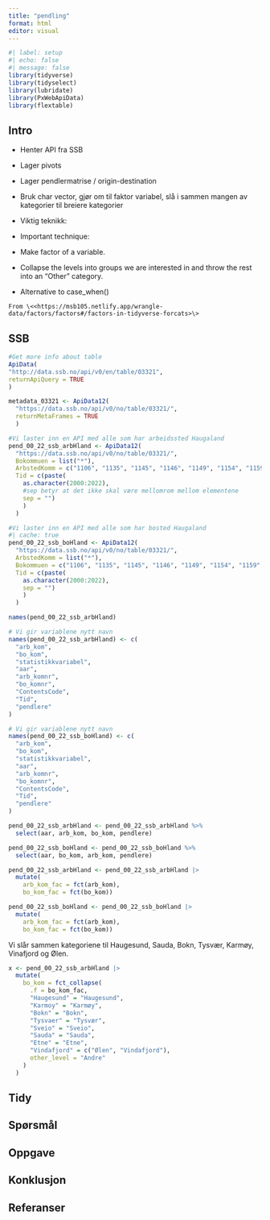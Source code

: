 ```yaml
---
title: "pendling"
format: html
editor: visual
---
```


```r
#| label: setup
#| echo: false
#| message: false
library(tidyverse)
library(tidyselect)
library(lubridate)
library(PxWebApiData)
library(flextable)
```

## Intro

-   Henter API fra SSB

-   Lager pivots

-   Lager pendlermatrise / origin-destination

-   Bruk char vector, gjør om til faktor variabel, slå i sammen mangen av kategorier til breiere kategorier

-   Viktig teknikk:

-   Important technique:

-   Make factor of a variable.

-   Collapse the levels into groups we are interested in and throw the rest into an "Other" category.

-   Alternative to case_when()

```         
From \<<https://msb105.netlify.app/wrangle-data/factors/factors#/factors-in-tidyverse-forcats>\>
```

## SSB

```r
#Get more info about table
ApiData(
"http://data.ssb.no/api/v0/en/table/03321",
returnApiQuery = TRUE
) 
```

```r
metadata_03321 <- ApiData12(
  "https://data.ssb.no/api/v0/no/table/03321/",
  returnMetaFrames = TRUE
  )
```

```r
#Vi laster inn en API med alle som har arbeidssted Haugaland
pend_00_22_ssb_arbHland <- ApiData12(
  "https://data.ssb.no/api/v0/no/table/03321/",
  Bokommuen = list("*"),
  ArbstedKomm = c("1106", "1135", "1145", "1146", "1149", "1154", "1159", "1160", "4611", "4612"),
  Tid = c(paste(
    as.character(2000:2022),
    #sep betyr at det ikke skal være mellomrom mellom elementene
    sep = "")
    )
  )
```

```r
#Vi laster inn en API med alle som har bosted Haugaland
#| cache: true
pend_00_22_ssb_boHland <- ApiData12(
  "https://data.ssb.no/api/v0/no/table/03321/",
  ArbstedKomm = list("*"),
  Bokommuen = c("1106", "1135", "1145", "1146", "1149", "1154", "1159", "1160", "4611", "4612"),
  Tid = c(paste(
    as.character(2000:2022),
    sep = "")
    )
  )
```

```r
names(pend_00_22_ssb_arbHland)
```

```r
# Vi gir variablene nytt navn
names(pend_00_22_ssb_arbHland) <- c(
  "arb_kom",
  "bo_kom",
  "statistikkvariabel",
  "aar",
  "arb_komnr",
  "bo_komnr",
  "ContentsCode",
  "Tid",
  "pendlere"
)
```

```r
# Vi gir variablene nytt navn
names(pend_00_22_ssb_boHland) <- c(
  "arb_kom",
  "bo_kom",
  "statistikkvariabel",
  "aar",
  "arb_komnr",
  "bo_komnr",
  "ContentsCode",
  "Tid",
  "pendlere"
)
```

```r
pend_00_22_ssb_arbHland <- pend_00_22_ssb_arbHland %>% 
  select(aar, arb_kom, bo_kom, pendlere)
```

```r
pend_00_22_ssb_boHland <- pend_00_22_ssb_boHland %>% 
  select(aar, bo_kom, arb_kom, pendlere)
```

```r
pend_00_22_ssb_arbHland <- pend_00_22_ssb_arbHland |> 
  mutate(
    arb_kom_fac = fct(arb_kom),
    bo_kom_fac = fct(bo_kom))
```

```r
pend_00_22_ssb_boHland <- pend_00_22_ssb_boHland |> 
  mutate(
    arb_kom_fac = fct(arb_kom),
    bo_kom_fac = fct(bo_kom))
```

Vi slår sammen kategoriene til Haugesund, Sauda, Bokn, Tysvær, Karmøy, Vinafjord og Ølen.

```r
x <- pend_00_22_ssb_arbHland |> 
  mutate(
    bo_kom = fct_collapse(
      .f = bo_kom_fac,
      "Haugesund" = "Haugesund",
      "Karmoy" = "Karmøy",
      "Bokn" = "Bokn",
      "Tysvaer" = "Tysvær",
      "Sveio" = "Sveio",
      "Sauda" = "Sauda",
      "Etne" = "Etne",
      "Vindafjord" = c("Ølen", "Vindafjord"),
      other_level = "Andre"
    )
  )
```

## Tidy

## Spørsmål

## Oppgave

## Konklusjon

## Referanser
